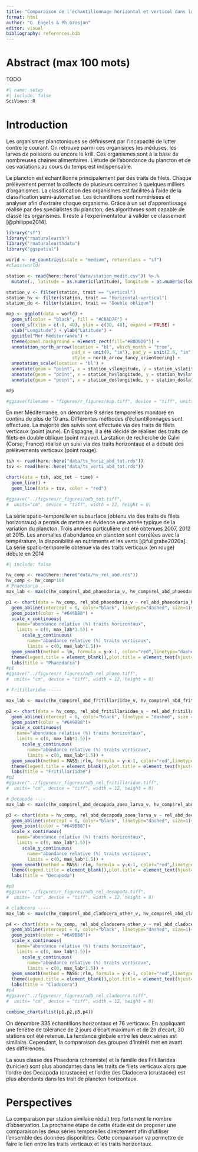 ```yaml
---
title: "Comparaison de l’échantillonnage horizontal et vertical dans la série spatio-temporelle du plancton de Corse (France) avec ZooImage"
format: html
author: "G. Engels & Ph.Grosjan"
editor: visual
bibliography: references.bib
---
```


# Abstract (max 100 mots)

TODO

```r
#| name: setup
#| include: false
SciViews::R
```

# Introduction

Les organismes planctoniques se définissent par l'incapacité de lutter contre le courant. On retrouve parmi ces organismes les méduses, les larves de poissons ou encore le krill. Ces organismes sont à la base de nombreuses chaines alimentaires. L'étude de l'abondance du plancton et de ces variations au cours du temps est indispensable.

Le plancton est échantillonné principalement par des traits de filets. Chaque prélèvement permet la collecte de plusieurs centaines à quelques milliers d'organismes. La classification des organismes est facilités à l'aide de la classification semi-automatise. Les échantillons sont numérisées et analyser afin d'extraire chaque organisme. Grâce à un set d'apprentissage réalisé par des spécialistes du plancton, des algorithmes sont capable de classé les organismes. Il reste à l'expérimentateur à valider ce classement [@philippe2014].

```r
library("sf")
library("rnaturalearth")
library("rnaturalearthdata")
library("ggspatial")

world <- ne_countries(scale = "medium", returnclass = "sf")
#class(world)

station <- read(here::here("data/station_medit.csv")) %>.%
  mutate(., latitude = as.numeric(latitude), longitude = as.numeric(longitude))

station_v <- filter(station, trait == "vertical")
station_hv <- filter(station, trait == "horizontal-vertical")
station_do <- filter(station, trait == "Double oblique")

map <- ggplot(data = world) +
  geom_sf(color = "black", fill = "#C8AD7F") +
  coord_sf(xlim = c(-8, 40), ylim = c(30, 48), expand = FALSE) +
  xlab("Longitude") + ylab("Latitude") +
  ggtitle("Mer Méditerranée") +
  theme(panel.background = element_rect(fill="#80D0D0")) +
  annotation_north_arrow(location = "bl", which_north = "true",
                         pad_x = unit(0, "in"), pad_y = unit(2.6, "in"),
                         style = north_arrow_fancy_orienteering) +
  annotation_scale(location = "bl") +
  annotate(geom = "point", x = station_v$longitude, y = station_v$latitude, size = 3, color = "yellow") +
  annotate(geom = "point", x = station_hv$longitude, y = station_hv$latitude, size = 3, color = "red") +
  annotate(geom = "point", x = station_do$longitude, y = station_do$latitude, size = 3, color = "purple")

map

#ggsave(filename = "figures/r_figures/map.tiff", device = "tiff", units = "cm", width = 12, height = 8)
```

En mer Méditerranée, on dénombre 9 séries temporelles monitoré en continu de plus de 10 ans. Différentes méthodes d'échantillonnages sont effectuée. La majorité des suivis sont effectuée via des traits de filets verticaux (point jaune). En Espagne, il a été décidé de réaliser des traits de filets en double oblique (point mauve). La station de recherche de Calvi (Corse, France) réalisé un suivi via des traits horizontaux et a débuté des prélèvements verticaux (point rouge).

```r
tsh <- read(here::here("data/ts_horiz_abd_tot.rds"))
tsv <- read(here::here("data/ts_verti_abd_tot.rds"))

chart(data = tsh, abd_tot ~ time) +
  geom_line() +
  geom_line(data = tsv, color = "red")

#ggsave("../figures/r_figures/adb_tot.tiff", 
#  units="cm", device = "tiff", width = 12, height = 8)
```

La série spatio-temporelle en subsurface (obtenu via des traits de filets horizontaux) a permis de mettre en évidence une année typique de la variation du plancton. Trois années particulière ont été obtenues 2007, 2012 et 2015. Les anomalies d'abondance en plancton sont corrélées avec la température, la disponibilité en nutriments et les vents [@fullgrabe2020a]. La série spatio-temporelle obtenue via des traits verticaux (en rouge) débute en 2014

```r
#| include: false

hv_comp <- read(here::here("data/hv_rel_abd.rds"))
hv_comp <- hv_comp*100
# Phaeodaria ----
max_lab <- max(c(hv_comp$rel_abd_phaeodaria_v, hv_comp$rel_abd_phaeodaria_h))

p1 <- chart(data = hv_comp, rel_abd_phaeodaria_v ~ rel_abd_phaeodaria_h) +
  geom_abline(intercept = 0, color="black", linetype="dashed", size=1)+
  geom_point(color = "#649B88") +
  scale_x_continuous(
    name="abondance relative (%) traits horizontaux", 
    limits = c(0, max_lab*1.5)) +
      scale_y_continuous(
        name="abondance relative (%) traits verticaux",
        limits = c(0, max_lab*1.5))+
  geom_smooth(method = lm, formula = y~x-1, color="red",linetype="dashed", size=0.8, se= FALSE) +
  theme(legend.title = element_blank(),plot.title = element_text(hjust=0.5, size=12)) +
  labs(title = "Phaeodaria")
#p1
#ggsave("../figures/r_figures/adb_rel_phaeo.tiff", 
#  units= "cm", device = "tiff", width = 12, height = 8)

# Fritillaridae -----

max_lab <- max(c(hv_comp$rel_abd_fritillariidae_v, hv_comp$rel_abd_fritillariidae_h))

p2 <- chart(data = hv_comp, rel_abd_fritillariidae_v ~ rel_abd_fritillariidae_h) +
  geom_abline(intercept = 0, color="black", linetype = "dashed", size = 1)+
  geom_point(color = "#649B88")+
  scale_x_continuous(
    name="abondance relative (%) traits horizontaux", 
    limits = c(0, max_lab*1.5))+
      scale_y_continuous(
        name="abondance relative (%) traits verticaux",
        limits = c(0, max_lab*1.5)) +
  geom_smooth(method = MASS::rlm, formula = y~x-1, color="red",linetype="dashed", size=0.8, se= FALSE) +
  theme(legend.title = element_blank(),plot.title = element_text(hjust=0.5, size=12)) +
  labs(title = "Fritillariidae")
#p2
#ggsave("../figures/r_figures/adb_rel_fritillaridae.tiff", 
#  units= "cm", device = "tiff", width = 12, height = 8)

# Decapoda ----
max_lab <- max(c(hv_comp$rel_abd_decapoda_zoea_larva_v, hv_comp$rel_abd_decapoda_zoea_larva_h))

p3 <- chart(data = hv_comp, rel_abd_decapoda_zoea_larva_v ~ rel_abd_decapoda_zoea_larva_h) +
  geom_abline(intercept = 0, color="black", linetype="dashed", size=1)+
  geom_point(color = "#649B88")+
  scale_x_continuous(
    name="abondance relative (%) traits horizontaux", 
    limits = c(0, max_lab*1.5))+
      scale_y_continuous(
        name="abondance relative (%) traits verticaux",
        limits = c(0, max_lab*1.5)) +
  geom_smooth(method = MASS::rlm, formula = y~x-1, color="red",linetype="dashed", size=0.8, se= FALSE) +
  theme(legend.title = element_blank(),plot.title = element_text(hjust=0.5, size=12)) +
  labs(title = "Decapoda")

#p3
#ggsave("../figures/r_figures/adb_rel_decapoda.tiff", 
#  units= "cm", device = "tiff", width = 12, height = 8)

# cladocera -----
max_lab <- max(c(hv_comp$rel_abd_cladocera_other_v, hv_comp$rel_abd_cladocera_other_h))

p4 <- chart(data = hv_comp, rel_abd_cladocera_other_v ~ rel_abd_cladocera_other_h) +
  geom_abline(intercept = 0, color="black", linetype="dashed", size=1)+
  geom_point(color = "#649B88")+
  scale_x_continuous(
    name="abondance relative (%) traits horizontaux", 
    limits = c(0, max_lab*1.5))+
      scale_y_continuous(
        name="abondance relative (%) traits verticaux",
        limits = c(0, max_lab*1.5)) +
  geom_smooth(method = MASS::rlm, formula = y~x-1, color="red",linetype="dashed", size=0.8, se= FALSE) +
  theme(legend.title = element_blank(),plot.title = element_text(hjust=0.5, size=12)) +
  labs(title = "Cladocera")
#p4
#ggsave("../figures/r_figures/adb_rel_cladocera.tiff", 
#  units= "cm", device = "tiff", width = 12, height = 8)
```

```r
combine_charts(list(p1,p2,p3,p4))
```

On dénombre 335 échantillons horizontaux et 76 verticaux. En appliquant une fenêtre de tolérance de 2 jours d'écart maximum et de 2h d'ecart, 30 stations ont été retenue. La tendance globale entre les deux séries est similaire. Cependant, la comparaison des groupes d'intérêt met en avant des différences.

La sous classe des Phaedoria (chromiste) et la famille des Fritillaridea (tunicier) sont plus abondantes dans les traits de filets verticaux alors que l'ordre des Decapoda (crustacée) et l'ordre des Cladocera (crustacée) est plus abondants dans les trait de plancton horizontaux.

# Perspectives

La comparaison par station similaire réduit trop fortement le nombre d'observation. La prochaine étape de cette étude est de proposer une comparaison les deux séries temporelles directement afin d'utiliser l'ensemble des données disponibles. Cette comparaison va permettre de faire le lien entre les traits verticaux et les traits horizontaux.
